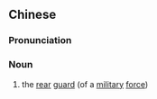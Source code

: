 {{also|合后}}
==Chinese==
{{zh-forms|s=合后}}

===Pronunciation===
{{zh-pron
|m=héhòu
|cat=n
}}

===Noun===
{{zh-noun}}

# {{lb|zh|archaic}} the [[rear]] [[guard]] (of a [[military]] [[force]])